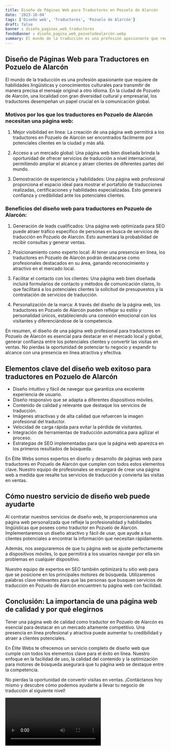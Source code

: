 ```yaml
---
title: Diseño de Páginas Web para Traductores en Pozuelo de Alarcón
date: '2023-10-04'
tags: ['Diseño web', 'Traductores', 'Pozuelo de Alarcón']
draft: false
banner : diseño_paginas_web_traductores
fondoBanner : diseño_pagina_web_pozuelodealarcón.webp
summary: El mundo de la traducción es una profesión apasionante que requiere de habilidades lingüísticas y conocimientos culturales para transmitir de manera precisa el mensaje original a otro idioma. En la ciudad de Pozuelo de Alarcón, una localidad con gran diversidad cultural y empresarial, los traductores desempeñan un papel crucial en la comunicación global.
---
```


## Diseño de Páginas Web para Traductores en Pozuelo de Alarcón

El mundo de la traducción es una profesión apasionante que requiere de habilidades lingüísticas y conocimientos culturales para transmitir de manera precisa el mensaje original a otro idioma. En la ciudad de Pozuelo de Alarcón, una localidad con gran diversidad cultural y empresarial, los traductores desempeñan un papel crucial en la comunicación global.

### Motivos por los que los traductores en Pozuelo de Alarcón necesitan una página web:

1. Mejor visibilidad en línea: La creación de una página web permitirá a los traductores en Pozuelo de Alarcón ser encontrados fácilmente por potenciales clientes en la ciudad y más allá.

2. Acceso a un mercado global: Una página web bien diseñada brinda la oportunidad de ofrecer servicios de traducción a nivel internacional, permitiendo ampliar el alcance y atraer clientes de diferentes partes del mundo.

3. Demostración de experiencia y habilidades: Una página web profesional proporciona el espacio ideal para mostrar el portafolio de traducciones realizadas, certificaciones y habilidades especializadas. Esto generará confianza y credibilidad ante los potenciales clientes.

### Beneficios del diseño web para traductores en Pozuelo de Alarcón:

1. Generación de leads cualificados: Una página web optimizada para SEO puede atraer tráfico específico de personas en busca de servicios de traducción en Pozuelo de Alarcón. Esto aumentará la probabilidad de recibir consultas y generar ventas.

2. Posicionamiento como experto local: Al tener una presencia en línea, los traductores en Pozuelo de Alarcón podrán destacarse como profesionales destacados en su área, ganando reconocimiento y atractivo en el mercado local.

3. Facilitar el contacto con los clientes: Una página web bien diseñada incluirá formularios de contacto y métodos de comunicación claros, lo que facilitará a los potenciales clientes la solicitud de presupuestos y la contratación de servicios de traducción.

4. Personalización de la marca: A través del diseño de la página web, los traductores en Pozuelo de Alarcón pueden reflejar su estilo y personalidad únicos, estableciendo una conexión emocional con los visitantes y diferenciándose de la competencia.

En resumen, el diseño de una página web profesional para traductores en Pozuelo de Alarcón es esencial para destacar en el mercado local y global, generar confianza entre los potenciales clientes y convertir las visitas en ventas. No pierdas la oportunidad de potenciar tu negocio y expandir tu alcance con una presencia en línea atractiva y efectiva.

<GifSeo />

<Cta />

## Elementos clave del diseño web exitoso para traductores en Pozuelo de Alarcón

- Diseño intuitivo y fácil de navegar que garantiza una excelente experiencia de usuario.
- Diseño responsivo que se adapta a diferentes dispositivos móviles.
- Contenido de calidad y relevante que destaque los servicios de traducción.
- Imágenes atractivas y de alta calidad que refuercen la imagen profesional del traductor.
- Velocidad de carga rápida para evitar la pérdida de visitantes.
- Integración de herramientas de traducción automática para agilizar el proceso.
- Estrategias de SEO implementadas para que la página web aparezca en los primeros resultados de búsqueda.

En Élite Webs somos expertos en diseño y desarrollo de páginas web para traductores en Pozuelo de Alarcón que cumplen con todos estos elementos clave. Nuestro equipo de profesionales se encargará de crear una página web a medida que resalte tus servicios de traducción y convierta las visitas en ventas.

## Cómo nuestro servicio de diseño web puede ayudarte

Al contratar nuestros servicios de diseño web, te proporcionaremos una página web personalizada que refleje la profesionalidad y habilidades lingüísticas que posees como traductor en Pozuelo de Alarcón. Implementaremos un diseño atractivo y fácil de usar, que ayude a tus clientes potenciales a encontrar la información que necesitan rápidamente.

Además, nos aseguraremos de que tu página web se ajuste perfectamente a dispositivos móviles, lo que permitirá a los usuarios navegar por ella sin problemas en cualquier dispositivo.

Nuestro equipo de expertos en SEO también optimizará tu sitio web para que se posicione en los principales motores de búsqueda. Utilizaremos palabras clave relevantes para que las personas que busquen servicios de traducción en Pozuelo de Alarcón encuentren tu página web con facilidad.

## Conclusión: La importancia de una página web de calidad y por qué elegirnos

Tener una página web de calidad como traductor en Pozuelo de Alarcón es esencial para destacar en un mercado altamente competitivo. Una presencia en línea profesional y atractiva puede aumentar tu credibilidad y atraer a clientes potenciales.

En Élite Webs te ofrecemos un servicio completo de diseño web que cumple con todos los elementos clave para el éxito en línea. Nuestro enfoque en la facilidad de uso, la calidad del contenido y la optimización para motores de búsqueda asegurará que tu página web se destaque entre la competencia.

No pierdas la oportunidad de convertir visitas en ventas. ¡Contáctanos hoy mismo y descubre cómo podemos ayudarte a llevar tu negocio de traducción al siguiente nivel!

<Video />

<CtaBot job='Traductores' city='Pozuelo de Alarcón'/>

<Gmaps query='Pozuelo de Alarcón+españa+maps' />